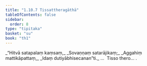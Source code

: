 ```yaml
---
title: "1.10.7 Tissattheragāthā"
tableOfContents: false
sidebar:
  order: 8
type: "tipitaka"
basket: "su"
book: "th1"
---
```



<DynamicBreadcrumb />

<Division number="97" book="th1" bookNo="19" page="240">

<Paragraph number="217" type="verses" book="th1">
_“Hitvā satapalaṃ kaṃsaṃ,_  
_Sovaṇṇaṃ satarājikaṃ;_  
_Aggahiṃ mattikāpattaṃ,_  
_Idaṃ dutiyābhisecanan”ti._  


</Paragraph>
</Division>

<Paragraph number="218" type="center" book="th1">
…  Tisso thero… .
</Paragraph>